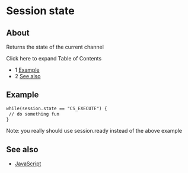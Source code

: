 
# Session state 

 

## About

Returns the state of the current channel

Click here to expand Table of Contents

* 1 [Example](#example)
* 2 [See also](#see-also)

## Example

```xml
while(session.state == "CS_EXECUTE") {
 // do something fun
}
```

Note: you really should use session.ready instead of the above example

## See also

* [JavaScript](../index.mdx#api)


